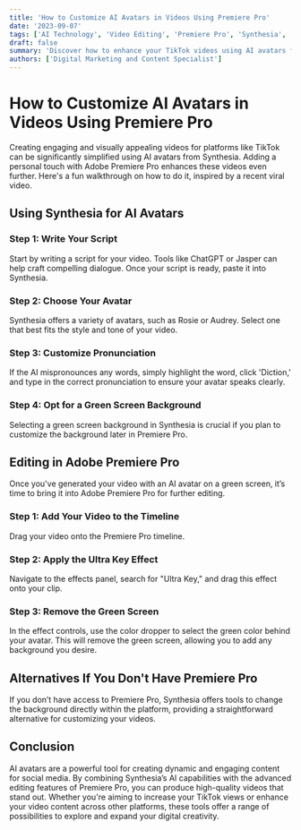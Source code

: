 ```yaml
---
title: 'How to Customize AI Avatars in Videos Using Premiere Pro'
date: '2023-09-07'
tags: ['AI Technology', 'Video Editing', 'Premiere Pro', 'Synthesia', 'TikTok']
draft: false
summary: 'Discover how to enhance your TikTok videos using AI avatars from Synthesia and customize them further with Adobe Premiere Pro. This guide offers simple steps to achieve professional-looking results.'
authors: ['Digital Marketing and Content Specialist']
---
```


# How to Customize AI Avatars in Videos Using Premiere Pro

Creating engaging and visually appealing videos for platforms like TikTok can be significantly simplified using AI avatars from Synthesia. Adding a personal touch with Adobe Premiere Pro enhances these videos even further. Here's a fun walkthrough on how to do it, inspired by a recent viral video.

## Using Synthesia for AI Avatars

### Step 1: Write Your Script

Start by writing a script for your video. Tools like ChatGPT or Jasper can help craft compelling dialogue. Once your script is ready, paste it into Synthesia.

### Step 2: Choose Your Avatar

Synthesia offers a variety of avatars, such as Rosie or Audrey. Select one that best fits the style and tone of your video.

### Step 3: Customize Pronunciation

If the AI mispronounces any words, simply highlight the word, click 'Diction,' and type in the correct pronunciation to ensure your avatar speaks clearly.

### Step 4: Opt for a Green Screen Background

Selecting a green screen background in Synthesia is crucial if you plan to customize the background later in Premiere Pro.

## Editing in Adobe Premiere Pro

Once you've generated your video with an AI avatar on a green screen, it’s time to bring it into Adobe Premiere Pro for further editing.

### Step 1: Add Your Video to the Timeline

Drag your video onto the Premiere Pro timeline.

### Step 2: Apply the Ultra Key Effect

Navigate to the effects panel, search for "Ultra Key," and drag this effect onto your clip.

### Step 3: Remove the Green Screen

In the effect controls, use the color dropper to select the green color behind your avatar. This will remove the green screen, allowing you to add any background you desire.

## Alternatives If You Don't Have Premiere Pro

If you don’t have access to Premiere Pro, Synthesia offers tools to change the background directly within the platform, providing a straightforward alternative for customizing your videos.

## Conclusion

AI avatars are a powerful tool for creating dynamic and engaging content for social media. By combining Synthesia’s AI capabilities with the advanced editing features of Premiere Pro, you can produce high-quality videos that stand out. Whether you're aiming to increase your TikTok views or enhance your video content across other platforms, these tools offer a range of possibilities to explore and expand your digital creativity.

